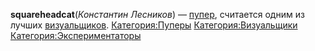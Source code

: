 {{Инфобокс для пуперов
|title2=squareheadcat
|другие_ники=squaredeadcat
InSomniac
|image3=[[Файл:Squareheadcat.jpg|left]]
|caption3=Пример
|сферы_творчества=RYTP, 3D моделирование
|год_начала=2013
|image4=Пример
|caption4=Пример
|имя_фамилия=Константин Лесников
|дата_рождения=
|место_проживания=
|ссылки=*[https://www.youtube.com/user/squareheadcat YouTube]
*[https://www.youtube.com/user/Ggurdezz/videos Alt]
*[https://vk.com/squareheadcat VK]
}}
'''squareheadcat '''(''Константин Лесников'') — [[Пуперы|пупер]], считается одним из лучших [[Визуальщики|визуальщиков]].
[[Категория:Пуперы]]
[[Категория:Визуальщики]]
[[Категория:Экспериментаторы]]